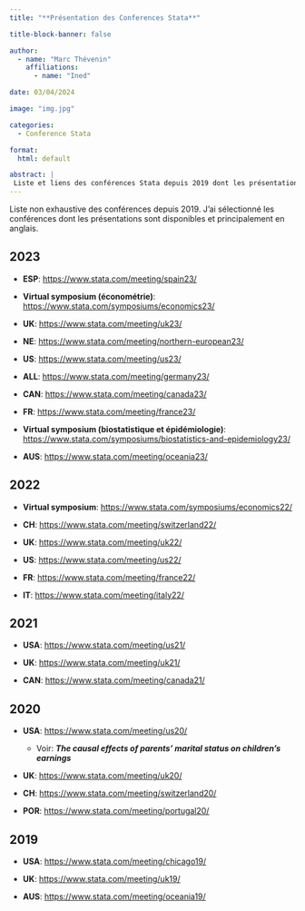 ```yaml
---
title: "**Présentation des Conferences Stata**"

title-block-banner: false

author: 
  - name: "Marc Thévenin"
    affiliations:
      - name: "Ined"

date: 03/04/2024

image: "img.jpg"

categories:
  - Conference Stata

format: 
  html: default

abstract: | 
 Liste et liens des conférences Stata depuis 2019 dont les présentations, principalement en anglais, sont disponibles. 
---
```



Liste non exhaustive des conférences depuis 2019. J'ai sélectionné les conférences dont les présentations sont disponibles et principalement en anglais.

## **2023**

::: {.callout-note appearance="simple" icon="false"}
::: {.box_img}
-   **ESP**: <https://www.stata.com/meeting/spain23/>

-   **Virtual symposium (économétrie)**: <https://www.stata.com/symposiums/economics23/>

-   **UK**: <https://www.stata.com/meeting/uk23/>

-   **NE**: <https://www.stata.com/meeting/northern-european23/>

-   **US**: <https://www.stata.com/meeting/us23/>

-   **ALL**: <https://www.stata.com/meeting/germany23/>

-   **CAN**: <https://www.stata.com/meeting/canada23/>

-   **FR**: <https://www.stata.com/meeting/france23/>

-   **Virtual symposium (biostatistique et épidémiologie)**: <https://www.stata.com/symposiums/biostatistics-and-epidemiology23/>

-   **AUS**: <https://www.stata.com/meeting/oceania23/>

:::
:::

## **2022**
::: {.callout-tip appearance="simple" icon="false"}
::: {.box_img}

-   **Virtual symposium**: <https://www.stata.com/symposiums/economics22/>

-   **CH**: <https://www.stata.com/meeting/switzerland22/>

-   **UK**: <https://www.stata.com/meeting/uk22/>

-   **US**: <https://www.stata.com/meeting/us22/>

-   **FR**: <https://www.stata.com/meeting/france22/>

-   **IT**: <https://www.stata.com/meeting/italy22/>
:::
:::

## **2021**

::: {.callout-warning appearance="simple" icon="false"}
::: {.box_img}

-   **USA**: <https://www.stata.com/meeting/us21/>

-   **UK**: <https://www.stata.com/meeting/uk21/>

-   **CAN**: <https://www.stata.com/meeting/canada21/>
:::
:::

## **2020**

::: {.callout-important appearance="simple" icon="false"}
::: {.box_img}
-   **USA**: <https://www.stata.com/meeting/us20/>

    -   Voir: ***The causal effects of parents' marital status on children's earnings***

-   **UK**: <https://www.stata.com/meeting/uk20/>

-   **CH**: <https://www.stata.com/meeting/switzerland20/>

-   **POR**: <https://www.stata.com/meeting/portugal20/>
:::
:::

## **2019**
::: {.callout-caution appearance="simple" icon="false"}
::: {.box_img}

-   **USA**: <https://www.stata.com/meeting/chicago19/>

-   **UK**: <https://www.stata.com/meeting/uk19/>

-   **AUS**: <https://www.stata.com/meeting/oceania19/>
:::
:::

